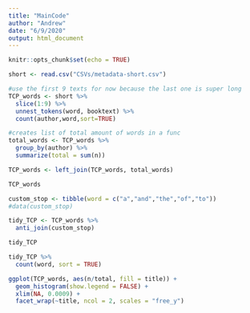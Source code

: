 ```yaml
---
title: "MainCode"
author: "Andrew"
date: "6/9/2020"
output: html_document
---
```


```r
knitr::opts_chunk$set(echo = TRUE)
```

```r
short <- read.csv("CSVs/metadata-short.csv")
```

```r
#use the first 9 texts for now because the last one is super long
TCP_words <- short %>%
  slice(1:9) %>%
  unnest_tokens(word, booktext) %>%
  count(author,word,sort=TRUE)

#creates list of total amount of words in a func
total_words <- TCP_words %>%
  group_by(author) %>%
  summarize(total = sum(n))

TCP_words <- left_join(TCP_words, total_words)

TCP_words
```

```r
custom_stop <- tibble(word = c("a","and","the","of","to"))
#data(custom_stop)

tidy_TCP <- TCP_words %>%
  anti_join(custom_stop)

tidy_TCP
```

```r
tidy_TCP %>%
  count(word, sort = TRUE) 

```

```r
ggplot(TCP_words, aes(n/total, fill = title)) +
  geom_histogram(show.legend = FALSE) +
  xlim(NA, 0.0009) +
  facet_wrap(~title, ncol = 2, scales = "free_y")
```
